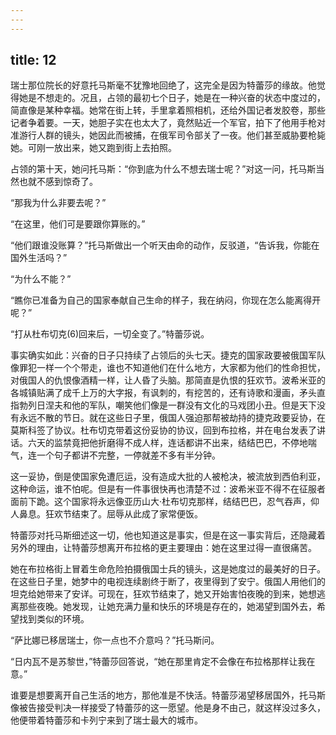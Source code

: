 ```yaml
---
---
---
```

title: 12
---




瑞士那位院长的好意托马斯毫不犹豫地回绝了，这完全是因为特蕾莎的缘故。他觉得她是不想走的。况且，占领的最初七个日子，她是在一种兴奋的状态中度过的，简直像是某种幸福。她常在街上转，手里拿着照相机，还给外国记者发胶卷，那些记者争着要。一天，她胆子实在也太大了，竟然贴近一个军官，拍下了他用手枪对准游行人群的镜头，她因此而被捕，在俄军司令部关了一夜。他们甚至威胁要枪毙她。可刚一放出来，她又跑到街上去拍照。

占领的第十天，她问托马斯：“你到底为什么不想去瑞士呢？”对这一问，托马斯当然也就不感到惊奇了。

“那我为什么非要去呢？”

“在这里，他们可是要跟你算账的。”

“他们跟谁没账算？”托马斯做出一个听天由命的动作，反驳道，“告诉我，你能在国外生活吗？”

“为什么不能？”

“瞧你已准备为自己的国家奉献自己生命的样子，我在纳闷，你现在怎么能离得开呢？”

“打从杜布切克(6)回来后，一切全变了。”特蕾莎说。

事实确实如此：兴奋的日子只持续了占领后的头七天。捷克的国家政要被俄国军队像罪犯一样一个个带走，谁也不知道他们在什么地方，大家都为他们的性命担忧，对俄国人的仇恨像酒精一样，让人昏了头脑。那简直是仇恨的狂欢节。波希米亚的各城镇贴满了成千上万的大字报，有讽刺的，有挖苦的，还有诗歌和漫画，矛头直指勃列日涅夫和他的军队，嘲笑他们像是一群没有文化的马戏团小丑。但是天下没有永远不散的节日。就在这些日子里，俄国人强迫那帮被劫持的捷克政要妥协，在莫斯科签了协议。杜布切克带着这份妥协的协议，回到布拉格，并在电台发表了讲话。六天的监禁竟把他折磨得不成人样，连话都讲不出来，结结巴巴，不停地喘气，连一个句子都讲不完整，一停就差不多有半分钟。

这一妥协，倒是使国家免遭厄运，没有造成大批的人被枪决，被流放到西伯利亚，这种命运，谁不怕呢。但是有一件事很快再也清楚不过：波希米亚不得不在征服者面前下跪。这个国家将永远像亚历山大·杜布切克那样，结结巴巴，忍气吞声，仰人鼻息。狂欢节结束了。屈辱从此成了家常便饭。

特蕾莎对托马斯细述这一切，他也知道这是事实，但是在这一事实背后，还隐藏着另外的理由，让特蕾莎想离开布拉格的更主要理由：她在这里过得一直很痛苦。

她在布拉格街上冒着生命危险拍摄俄国士兵的镜头，这是她度过的最美好的日子。在这些日子里，她梦中的电视连续剧终于断了，夜里得到了安宁。俄国人用他们的坦克给她带来了安详。可现在，狂欢节结束了，她又开始害怕夜晚的到来，她想逃离那些夜晚。她发现，让她充满力量和快乐的环境是存在的，她渴望到国外去，希望找到类似的环境。

“萨比娜已移居瑞士，你一点也不介意吗？”托马斯问。

“日内瓦不是苏黎世，”特蕾莎回答说，“她在那里肯定不会像在布拉格那样让我在意。”

谁要是想要离开自己生活的地方，那他准是不快活。特蕾莎渴望移居国外，托马斯像被告接受判决一样接受了特蕾莎的这一愿望。他是身不由己，就这样没过多久，他便带着特蕾莎和卡列宁来到了瑞士最大的城市。